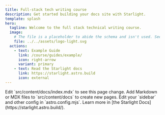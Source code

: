 ```yaml
---
title: Full-stack tech writing course
description: Get started building your docs site with Starlight.
template: splash
hero:
  tagline: Welcome to the full stack technical writing course.
  image:
    # The file is a placeholder to abide the schema and isn't used. See Hero component in the theme to see the actual geek images that are inserted.
    file: ../../assets/logo-light.svg
  actions:
    - text: Example Guide
      link: /course/guides/example/
      icon: right-arrow
      variant: primary
    - text: Read the Starlight docs
      link: https://starlight.astro.build
      icon: external
---
```



<CardGrid stagger>
  <Card title="Update content" icon="pencil">
    Edit `src/content/docs/index.mdx` to see this page change.
  </Card>
  <Card title="Add new content" icon="add-document">
    Add Markdown or MDX files to `src/content/docs` to create new pages.
  </Card>
  <Card title="Configure your site" icon="setting">
    Edit your `sidebar` and other config in `astro.config.mjs`.
  </Card>
  <Card title="Read the docs" icon="open-book">
    Learn more in [the Starlight Docs](https://starlight.astro.build/).
  </Card>
</CardGrid>
